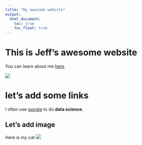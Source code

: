 ```yaml
---
title: "My awesome website"
output: 
  html_document:
    toc: true
    toc_float: true
---
```



# This is Jeff's awesome website
You can learn about me [here](about.html).

![](https://media.giphy.com/media/drXGoW1iudhKw/giphy.gif)

# let's add some links

I often use [google](https://google.com) to do **data science**.

## Let's add image

Here is my cat
![](images/name.jpg)







